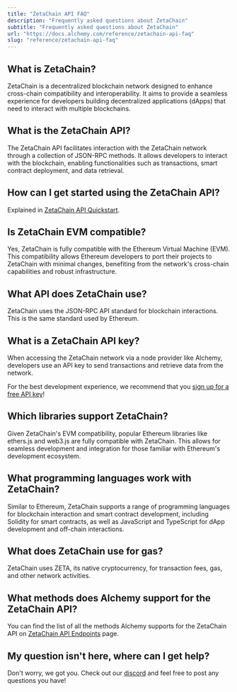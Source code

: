 ```yaml
---
title: "ZetaChain API FAQ"
description: "Frequently asked questions about ZetaChain"
subtitle: "Frequently asked questions about ZetaChain"
url: "https://docs.alchemy.com/reference/zetachain-api-faq"
slug: "reference/zetachain-api-faq"
---
```


## What is ZetaChain?

ZetaChain is a decentralized blockchain network designed to enhance cross-chain compatibility and interoperability. It aims to provide a seamless experience for developers building decentralized applications (dApps) that need to interact with multiple blockchains.

## What is the ZetaChain API?

The ZetaChain API facilitates interaction with the ZetaChain network through a collection of JSON-RPC methods. It allows developers to interact with the blockchain, enabling functionalities such as transactions, smart contract deployment, and data retrieval.

## How can I get started using the ZetaChain API?

Explained in [ZetaChain API Quickstart](/reference/zetachain-api-quickstart).

## Is ZetaChain EVM compatible?

Yes, ZetaChain is fully compatible with the Ethereum Virtual Machine (EVM). This compatibility allows Ethereum developers to port their projects to ZetaChain with minimal changes, benefiting from the network's cross-chain capabilities and robust infrastructure.

## What API does ZetaChain use?

ZetaChain uses the JSON-RPC API standard for blockchain interactions. This is the same standard used by Ethereum.

## What is a ZetaChain API key?

When accessing the ZetaChain network via a node provider like Alchemy, developers use an API key to send transactions and retrieve data from the network.

For the best development experience, we recommend that you [sign up for a free API key](https://dashboard.alchemy.com/signup/)!

## Which libraries support ZetaChain?

Given ZetaChain's EVM compatibility, popular Ethereum libraries like ethers.js and web3.js are fully compatible with ZetaChain. This allows for seamless development and integration for those familiar with Ethereum's development ecosystem.

## What programming languages work with ZetaChain?

Similar to Ethereum, ZetaChain supports a range of programming languages for blockchain interaction and smart contract development, including Solidity for smart contracts, as well as JavaScript and TypeScript for dApp development and off-chain interactions.

## What does ZetaChain use for gas?

ZetaChain uses ZETA, its native cryptocurrency, for transaction fees, gas, and other network activities.

## What methods does Alchemy support for the ZetaChain API?

You can find the list of all the methods Alchemy supports for the ZetaChain API on [ZetaChain API Endpoints](/reference/zetachain-api-endpoints) page.

## My question isn't here, where can I get help?

Don't worry, we got you. Check out our [discord](https://alchemy.com/discord) and feel free to post any questions you have!
